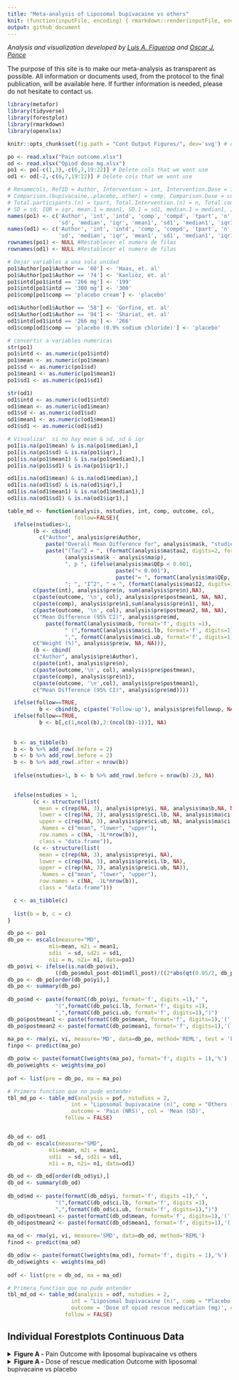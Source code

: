 ```yaml
---
title: "Meta-analysis of Liposomal bupivacaine vs others"
knit: (function(inputFile, encoding) { rmarkdown::render(inputFile, encoding = encoding, output_file = paste0(dirname(inputFile),'/README.md')) })
output: github_document
---
```

<i> Analysis and visualization developed by [Luis A. Figueroa](https://twitter.com/LuisFig1706) and [Oscar J. Ponce](https://twitter.com/PonceOJ)</i>

The purpose of this site is to make our meta-analysis as transparent as possible. All information or documents used, from the protocol to the final publication, will be available here. If further information is needed, please do not hesitate to contact us.

```r
library(metafor)
library(tidyverse)
library(forestplot)
library(rmarkdown)
library(openxlsx)

knitr::opts_chunk$set(fig.path = "Cont Output Figures/", dev='svg') # dev = 'png'
```

```r
po <- read.xlsx("Pain outcome.xlsx")
od <- read.xlsx("Opiod dose mg.xlsx")
po1 <- po[-c(1,3),-c(6,7,19:22)] # Delete cols that we wont use
od1 <- od[-2,-c(6,7,19:22)] # Delete cols that we wont use

# Renamecols, RefID = Author, Intervention = int, Intervention.Dose = intd, 
# Comparison.(bupivacaine,.placebo,.other) = comp, Comparison.Dose = cd, 
# Total.participants.(n) = tpart, Total.Intervention.(n) = n, Total.comparator(n) = n, 
# SD = sd, IQR = iqr, mean.1 = mean1, SD.1 = sd1, median.1 = median1, IQR.1 = iqr1
names(po1) <- c('Author', 'int', 'intd', 'comp', 'compd', 'tpart', 'n', 'n1', 'mean',
                'sd', 'median', 'iqr', 'mean1', 'sd1', 'median1', 'iqr1')
names(od1) <- c('Author', 'int', 'intd', 'comp', 'compd', 'tpart', 'n', 'n1', 'mean', 
                'sd', 'median', 'iqr', 'mean1', 'sd1', 'median1', 'iqr1')
rownames(po1) <- NULL #Restablecer el numero de filas
rownames(od1) <- NULL #Restablecer el numero de filas

# Dejar variables a una sola unidad
po1$Author[po1$Author == '60'] <- 'Haas, et. al'
po1$Author[po1$Author == '74'] <- 'Kanlıöz, et. al'
po1$intd[po1$intd == '266 mg'] <- '199'
po1$intd[po1$intd == '300 mg'] <- '300'
po1$comp[po1$comp == 'placebo cream'] <- 'placebo'

od1$Author[od1$Author == '58'] <- 'Gorfine, et. al'
od1$Author[od1$Author == '94'] <- 'Shariat, et. al'
od1$intd[od1$intd == '266 mg'] <- '266'
od1$comp[od1$comp == 'placebo (0.9% sodium chloride)'] <- 'placebo'

# convertir a variables numericas
str(po1)
po1$intd <- as.numeric(po1$intd) 
po1$mean <- as.numeric(po1$mean) 
po1$sd <- as.numeric(po1$sd)
po1$mean1 <- as.numeric(po1$mean1) 
po1$sd1 <- as.numeric(po1$sd1)

str(od1)
od1$intd <- as.numeric(od1$intd)
od1$mean <- as.numeric(od1$mean) 
od1$sd <- as.numeric(od1$sd)
od1$mean1 <- as.numeric(od1$mean1) 
od1$sd1 <- as.numeric(od1$sd1)

# Visualizar  si no hay mean & sd, sd & iqr
po1[is.na(po1$mean) & is.na(po1$median),]
po1[is.na(po1$sd) & is.na(po1$iqr),]
po1[is.na(po1$mean1) & is.na(po1$median1),]
po1[is.na(po1$sd1) & is.na(po1$iqr1),]

od1[is.na(od1$mean) & is.na(od1$median),]
od1[is.na(od1$sd) & is.na(od1$iqr),]
od1[is.na(od1$mean1) & is.na(od1$median1),]
od1[is.na(od1$sd1) & is.na(od1$iqr1),]

```


```r

table_md <- function(analysis, nstudies, int, comp, outcome, col, 
                     follow=FALSE){
  ifelse(nstudies>1,
        (b <- cbind( 
          c("Author", analysis$pre$Author, 
            paste("Overall Mean Difference for", analysis$ma$k, "studies"),
            paste("(Tau^2 = ", (formatC(analysis$ma$tau2, digits=2, format="f")), ", df = ", 
                  (analysis$ma$k - analysis$ma$p),
                  ", p ", (ifelse(analysis$ma$QEp < 0.001, 
                                  paste("< 0.001"),
                                  paste("= ", formatC(analysis$ma$QEp, digits=3, format="f")))),
                  "; ", "I^2", " = ", (formatC(analysis$ma$I2, digits=1, format="f")), "%)")),
        c(paste(int), analysis$pre$n, sum(analysis$pre$n),NA),
        c(paste(outcome, '\n', col), analysis$pre$postmean1, NA, NA),
        c(paste(comp), analysis$pre$n1,sum(analysis$pre$n1), NA),
        c(paste(outcome, '\n', col), analysis$pre$postmean2, NA, NA),
        c("Mean Difference (95% CI)", analysis$pre$md, 
            paste(formatC(analysis$ma$b, format='f', digits =1), 
                  " (",formatC(analysis$ma$ci.lb, format='f', digits=1),
                  ",", formatC(analysis$ma$ci.ub, format='f', digits=1), ")"), NA),
        c("Weight (%)", analysis$pre$w, NA, NA))),
        (b <- cbind( 
        c("Author", analysis$pre$Author),
        c(paste(int), analysis$pre$n),
        c(paste(outcome,'\n', col), analysis$pre$postmean),
        c(paste(comp), analysis$pre$n1),
        c(paste(outcome, '\n',col), analysis$pre$postmean1),
        c("Mean Difference (95% CI)", analysis$pre$md))))

  ifelse(follow==TRUE, 
          b <- cbind(b, c(paste('Follow-up'), analysis$pre$followup, NA)), NA)
  ifelse(follow==TRUE,
          b <- b[,c(1,ncol(b),2:(ncol(b)-1))], NA)
  
  
  b <- as_tibble(b) 
  b <- b %>% add_row(.before = 2)
  b <- b %>% add_row(.before = 2)
  b <- b %>% add_row(.after = nrow(b))
  
  ifelse(nstudies>1, b <- b %>% add_row(.before = nrow(b)-2), NA)

  
  ifelse(nstudies > 1,
        (c <- structure(list(
          mean = c(rep(NA, 3), analysis$pre$yi, NA, analysis$ma$b,NA, NA),
          lower = c(rep(NA, 3), analysis$pre$ci.lb, NA, analysis$ma$ci.lb, NA, NA),
          upper = c(rep(NA, 3), analysis$pre$ci.ub, NA, analysis$ma$ci.ub, NA, NA)),
          .Names = c("mean", "lower", "upper"),
          row.names = c(NA, -1L*nrow(b)),
          class = "data.frame")),
        (c <- structure(list(
          mean = c(rep(NA, 3), analysis$pre$yi, NA),
          lower = c(rep(NA, 3), analysis$pre$ci.lb, NA),
          upper = c(rep(NA, 3), analysis$pre$ci.ub, NA)),
          .Names = c("mean", "lower", "upper"),
          row.names = c(NA, -1L*nrow(b)),
          class = "data.frame")))

  c <- as_tibble(c)
  
  list(b = b, c = c)
} 

```

```r
db_po <- po1
db_po <- escalc(measure="MD",
             m1i=mean, m2i = mean1, 
             sd1i  = sd, sd2i = sd1, 
             n1i = n, n2i= n1, data=po1)
db_po$vi <- ifelse(is.na(db_po$vi), 
               ((db_po$mdul_post-db1$mdll_post)/((2*abs(qt(0.05/2, db_po$total-1)))^2)), db_po$vi)
db_po <- db_po[order(db_po$yi),]
db_po <- summary(db_po)
  
db_po$md <- paste(formatC(db_po$yi, format='f', digits =1)," ",
               "(",formatC(db_po$ci.lb, format='f', digits =1),
               ",",formatC(db_po$ci.ub, format='f', digits=1),")") 
db_po$postmean1 <- paste(formatC(db_po$mean, format='f', digits=1),'(', formatC(db_po$sd, format='f', digits=1),')')
db_po$postmean2 <- paste(formatC(db_po$mean1, format='f', digits=1),'(', formatC(db_po$sd1, format='f', digits=1),')')
  
ma_po <- rma(yi, vi, measure='MD', data=db_po, method='REML', test = 'knha')
finpo <- predict(ma_po)

db_po$w <- paste(formatC(weights(ma_po), format='f', digits = 1),'%')
db_po$weights <- weights(ma_po)
  
pof <- list(pre = db_po, ma = ma_po)

# Primera function que no pude entender
tbl_md_po <- table_md(analysis = pof, nstudies = 2, 
                    int = "Liposomal bupivacaine (n)", comp = "Others (n)",
                    outcome = 'Pain (NRS)', col = 'Mean (SD)', 
                  follow = FALSE)


db_od <- od1
db_od <- escalc(measure="SMD", 
             m1i=mean, m2i = mean1, 
             sd1i  = sd, sd2i = sd1, 
             n1i = n, n2i= n1, data=od1)

db_od <- db_od[order(db_od$yi),]
db_od <- summary(db_od)
  
db_od$md <- paste(formatC(db_od$yi, format='f', digits =1)," ",
               "(",formatC(db_od$ci.lb, format='f', digits =1),
               ",",formatC(db_od$ci.ub, format='f', digits=1),")") 
db_od$postmean1 <- paste(formatC(db_od$mean, format='f', digits=1),'(', formatC(db_od$sd, format='f', digits=1),')')
db_od$postmean2 <- paste(formatC(db_od$mean1, format='f', digits=1),'(', formatC(db_od$sd1, format='f', digits=1),')')
  
ma_od <- rma(yi, vi, measure='SMD', data=db_od, method='REML')
finod <- predict(ma_od)

db_od$w <- paste(formatC(weights(ma_od), format='f', digits = 1),'%')
db_od$weights <- weights(ma_od)
  
odf <- list(pre = db_od, ma = ma_od)

# Primera function que no pude entender
tbl_md_od <- table_md(analysis = odf, nstudies = 2, 
                    int = "Liposomal bupivacaine (n)", comp = "Placebo (n)",
                    outcome = 'Dose of opiod rescue medication (mg)', col = 'Mean (SD)', 
                  follow = FALSE)
```

<h2>Individual Forestplots Continuous Data</h2>

<details>

<summary><b>Figure A -</b> Pain Outcome with liposomal bupivacaine vs others </summary>
<br>

```r
title1 <- c('', paste0('Liposomal bupivacaine (n)'), "mean (SD)",
            paste0('Others'), "mean (SD)",
            paste0('Mean Difference (MD) 95%CI'), 
            paste0('Weights'))

sub_cont1 <- c('Pain (NRS)', rep(NA, 6))

subtotal1 <- rbind(title1, NA,
                   sub_cont1, tbl_md_po$b[-c(1:3, nrow(tbl_md_po$b)-3),])
subtotal1 <- as.matrix(subtotal1)

subtotal1_summary <- c(T, F, 
                       T, rep(F, nrow(tbl_md_po$b[-c(1:3, nrow(tbl_md_po$b)-3),])-3),T,T,F)

sizes_cont1 <- c(rep(NA,3), 0.005*(pof$pre$weights),1,
                rep(NA, 2))

subtotal1n <- rbind(NA,NA,
                    NA, tbl_md_po$c[-c(1:3, nrow(tbl_md_po$c)-3),])

plot1 <- forestplot(subtotal1,
             graph.pos = 6,
             zero = 0,
             subtotal1n,
             new_page = TRUE,
             colgap = unit(5, "mm"),
             hrzl_lines = list("2" = gpar (lwd=1, columns=1:8, col="black")),
             lineheight=unit(0.7,'cm'),
             boxsize = sizes_cont1,
             line.margin = 2,
             is.summary = subtotal1_summary,
             align = c('l', rep('c', 4), 'l', 'l'),
             ci.vertices = TRUE,
             txt_gp = fpTxtGp(label =gpar (cex=0.9), 
                              ticks = gpar(cex = 0.9, fontface="bold"),
                              summary = gpar(cex = 0.9),
                              xlab = gpar(cex=0.9)),
             xticks = c(-15,0,12),
             xlog=FALSE,
             clip = c(-15,12),
             grid = c(-15,0,12),
             lwd.xaxis = 1,
             lwd.ci = 2.2,
             lwd.zero = 2,
             graphwidth = unit(8,"cm"),
             col=fpColors(box="black",line="grey", zero = 'dodgerblue4', axes="grey20", summary="black"))

plot1
```
</details>

<details>

<summary><b>Figure A -</b> Dose of rescue medication Outcome with liposomal bupivacaine vs placebo </summary>
<br>

```r
title2 <- c('', paste0('Liposomal bupivacaine (n)'), "mean (SD)",
            paste0('Placebo'), "mean (SD)",
            paste0('Mean Difference (SMD) 95%CI'), 
            paste0('Weights'))

sub_cont2 <- c('Dose of opiod rescue medication (mg)', rep(NA, 6))

subtotal2 <- rbind(title2, NA,
                   sub_cont2, tbl_md_od$b[-c(1:3, nrow(tbl_md_od$b)-3),])
subtotal2 <- as.matrix(subtotal2)

subtotal2_summary <- c(T, F, 
                       T, rep(F, nrow(tbl_md_od$b[-c(1:3, nrow(tbl_md_od$b)-3),])-3), T, T,F)

sizes_cont2 <- c(rep(NA,3), 0.005*(odf$pre$weights),1,
                rep(NA, 2))

subtotal2n <- rbind(NA,NA,
                    NA, tbl_md_od$c[-c(1:3, nrow(tbl_md_od$c)-3),])

plot2 <- forestplot(subtotal2,
             graph.pos = 6,
             zero = 0,
             subtotal2n,
             new_page = TRUE,
             colgap = unit(5, "mm"),
             hrzl_lines = list("2" = gpar (lwd=1, columns=1:8, col="black")),
             lineheight=unit(0.7,'cm'),
             boxsize = sizes_cont2,
             line.margin = 2,
             is.summary = subtotal2_summary,
             align = c('l', rep('c', 4), 'l', 'l'),
             ci.vertices = TRUE,
             txt_gp = fpTxtGp(label =gpar (cex=0.9), 
                              ticks = gpar(cex = 0.9, fontface="bold"),
                              summary = gpar(cex = 0.9),
                              xlab = gpar(cex=0.9)),
             xticks = c(-3,0,2),
             xlog=FALSE,
             clip = c(-3,2),
             grid = c(-3,0,2),
             lwd.xaxis = 1,
             lwd.ci = 2.2,
             lwd.zero = 2,
             graphwidth = unit(8,"cm"),
             col=fpColors(box="black",line="grey", zero = 'dodgerblue4', axes="grey20", summary="black"))

plot2
```
</details>